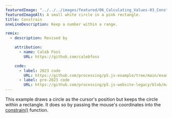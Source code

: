 ---
featuredImage: "../../../images/featured/06_Calculating_Values-03_Constrain-thumbnail.png"
featuredImageAlt: A small white circle in a pink rectangle.
title: Constrain
oneLineDescription: Keep a number within a range.

remix:
  - description: Revised by

    attribution:
      - name: Caleb Foss
        URL: https://github.com/calebfoss

    code:
      - label: 2023 code
        URL: https://github.com/processing/p5.js-example/tree/main/examples/06_Calculating_Values/03_Constrain
      - label: pre-2023 code
        URL: https://github.com/processing/p5.js-website-legacy/blob/main/src/data/examples/en/21_Input/01_Constrain.js
---

This example draws a circle as the cursor's position but
keeps the circle within a rectangle. It does so by passing the
mouse's coordinates into the
<a href="https://p5js.org/reference/p5/constrain" target="_blank">constrain()</a>
function.